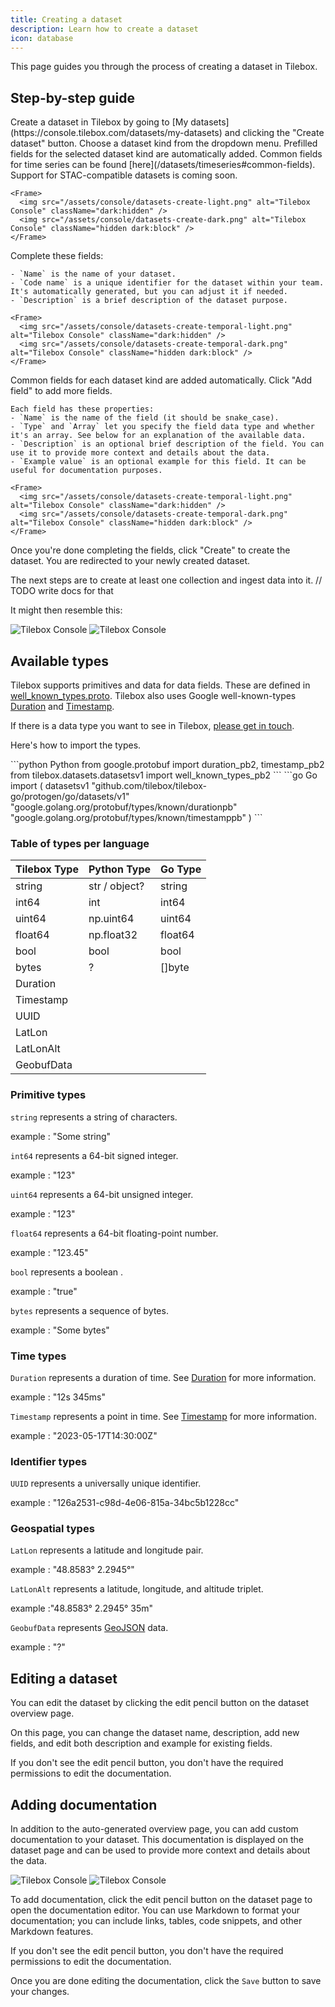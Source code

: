 ```yaml
---
title: Creating a dataset
description: Learn how to create a dataset
icon: database
---
```


This page guides you through the process of creating a dataset in Tilebox.

## Step-by-step guide

<Steps>
  <Step title="Click create">
    Create a dataset in Tilebox by going to [My datasets](https://console.tilebox.com/datasets/my-datasets) and clicking the "Create dataset" button.
  </Step>
  <Step title="Select a dataset kind">
    Choose a dataset kind from the dropdown menu. Prefilled fields for the selected dataset kind are automatically added.
    Common fields for time series can be found [here](/datasets/timeseries#common-fields).
    Support for STAC-compatible datasets is coming soon.

    <Frame>
      <img src="/assets/console/datasets-create-light.png" alt="Tilebox Console" className="dark:hidden" />
      <img src="/assets/console/datasets-create-dark.png" alt="Tilebox Console" className="hidden dark:block" />
    </Frame>
  </Step>
  <Step title="Fill in name, code name, and description">
   Complete these fields:

    - `Name` is the name of your dataset.
    - `Code name` is a unique identifier for the dataset within your team. It's automatically generated, but you can adjust it if needed.
    - `Description` is a brief description of the dataset purpose.

    <Frame>
      <img src="/assets/console/datasets-create-temporal-light.png" alt="Tilebox Console" className="dark:hidden" />
      <img src="/assets/console/datasets-create-temporal-dark.png" alt="Tilebox Console" className="hidden dark:block" />
    </Frame>
  </Step>
  <Step title="Fill in the fields">
    Common fields for each dataset kind are added automatically. Click "Add field" to add more fields.

    Each field has these properties:
    - `Name` is the name of the field (it should be snake_case).
    - `Type` and `Array` let you specify the field data type and whether it's an array. See below for an explanation of the available data.
    - `Description` is an optional brief description of the field. You can use it to provide more context and details about the data.
    - `Example value` is an optional example for this field. It can be useful for documentation purposes.

    <Frame>
      <img src="/assets/console/datasets-create-temporal-light.png" alt="Tilebox Console" className="dark:hidden" />
      <img src="/assets/console/datasets-create-temporal-dark.png" alt="Tilebox Console" className="hidden dark:block" />
    </Frame>
  </Step>
  <Step title="Create the dataset">
    Once you're done completing the fields, click "Create" to create the dataset. You are redirected to your newly created dataset.
  </Step>
</Steps>

The next steps are to create at least one collection and ingest data into it.
// TODO write docs for that

It might then resemble this:
<Frame>
  <img src="/assets/console/datasets-overview-light.png" alt="Tilebox Console" className="dark:hidden" />
  <img src="/assets/console/datasets-overview-dark.png" alt="Tilebox Console" className="hidden dark:block" />
</Frame>

## Available types

Tilebox supports primitives and data for data fields. These are defined in [well_known_types.proto](https://github.com/tilebox/tilebox-go/blob/main/apis/datasets/v1/well_known_types.proto).
Tilebox also uses Google well-known-types [Duration](https://protobuf.dev/reference/protobuf/google.protobuf/#duration) and [Timestamp](https://protobuf.dev/reference/protobuf/google.protobuf/#timestamp).

<Note>
  If there is a data type you want to see in Tilebox,
  <a href="mailto:support@tilebox.com">please get in touch</a>.
</Note>

Here's how to import the types.

<Tabs>
<Tab title="Python">
```python Python
from google.protobuf import duration_pb2, timestamp_pb2
from tilebox.datasets.datasetsv1 import well_known_types_pb2
```
</Tab>

<Tab title="Go">
```go Go
import (
    datasetsv1 "github.com/tilebox/tilebox-go/protogen/go/datasets/v1"
    "google.golang.org/protobuf/types/known/durationpb"
    "google.golang.org/protobuf/types/known/timestamppb"
)
```
</Tab>
</Tabs>

### Table of types per language

| Tilebox Type   | Python Type | Go Type     |
| -------------- | ----------- | ----------- |
| string         | str /  object? | string      |
| int64          | int         | int64       |
| uint64         | np.uint64   | uint64      |
| float64        | np.float32  | float64     |
| bool           | bool        | bool        |
| bytes          | ?       | []byte      |
| Duration       |             |     |
| Timestamp      |             |     |
| UUID           |             |     |
| LatLon         |             |     |
| LatLonAlt      |             |     |
| GeobufData     |             |     |

### Primitive types

`string` represents a string of characters.

example : "Some string"

`int64` represents a 64-bit signed integer.

example : "123"

`uint64` represents a 64-bit unsigned integer.

example : "123"

`float64` represents a 64-bit floating-point number.

example : "123.45"

`bool` represents a boolean .

example : "true"

`bytes` represents a sequence of bytes.

example : "Some bytes"

### Time types

`Duration` represents a duration of time. See [Duration](https://protobuf.dev/reference/protobuf/google.protobuf/#duration) for more information.

example : "12s 345ms"

`Timestamp` represents a point in time. See [Timestamp](https://protobuf.dev/reference/protobuf/google.protobuf/#timestamp) for more information.

example : "2023-05-17T14:30:00Z"

### Identifier types

`UUID` represents a universally unique identifier.

example : "126a2531-c98d-4e06-815a-34bc5b1228cc"

### Geospatial types

`LatLon` represents a latitude and longitude pair.

example : "48.8583° 2.2945°"

`LatLonAlt` represents a latitude, longitude, and altitude triplet.

example :"48.8583° 2.2945° 35m"

`GeobufData` represents [GeoJSON](https://en.wikipedia.org/wiki/GeoJSON) data.

example : "?"

## Editing a dataset

You can edit the dataset by clicking the edit pencil button on the dataset overview page.

On this page, you can change the dataset name, description, add new fields, and edit both description and example for existing fields.

<Note>
  If you don't see the edit pencil button, you don't have the required permissions to edit the
  documentation.
</Note>

## Adding documentation

In addition to the auto-generated overview page, you can add custom documentation to your dataset.
This documentation is displayed on the dataset page and can be used to provide more context and details about the data.

<Frame>
  <img src="/assets/console/datasets-documentation-light.png" alt="Tilebox Console" className="dark:hidden" />
  <img src="/assets/console/datasets-documentation-dark.png" alt="Tilebox Console" className="hidden dark:block" />
</Frame>

To add documentation, click the edit pencil button on the dataset page to open the documentation editor.
You can use Markdown to format your documentation; you can include links, tables, code snippets, and other Markdown features.

<Note>
  If you don't see the edit pencil button, you don't have the required permissions to edit the
  documentation.
</Note>

Once you are done editing the documentation, click the `Save` button to save your changes.

